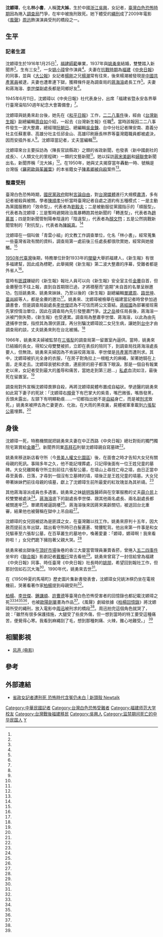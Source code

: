 {{Infobox Person
| name   =沈嫄璋
| image     = Chen Yuan Zhang.jpg
| image_size     = 250px
| caption  = 沈嫄璋
| birth_date  = {{birth date|1916|1|25}}
| birth_place = 
| death_date  ={{Death date and age|1966|8|16|1916|1|25}}
| death_place ={{ROC-TW}}[[臺北市|臺北市]][[松山區_(臺北市)|松山區]][[三張犁|三張犁]][[調查局|調查局]]
| occupation =記者
|alma_mater        = 
| office = 
| term_start = 
| term_end = 
| spouse = 姚勇來
| children=姚沐棋（女兒）<br>姚小璋<br>姚勤
}}

'''沈嫄璋'''{{BD|1916年|1月25日|1966年|8月16日}}，化名'''林小書'''，人稱'''沈大姊'''，生於中國[[浙江|浙江]][[吳興|吳興]]，女記者，[[臺灣白色恐怖時期|臺灣白色恐怖時期]]因為捲入[[法務部調查局|調查局]]鬥爭，在牢中被施刑致死。她下體受的[[繩刑|繩刑]]成了2009年電影《[[風聲_(電影)|風聲]]》[[周迅|周迅]]飾演演員受刑的橋段之一。

==生平==

===記者生涯===
沈嫄璋生於1916年1月25日<ref name="姚沐棋"/>，[[福建师范大学|福建師範]]畢業，1937年與[[姚勇來|姚勇來]]結婚，雙雙踏入新聞界<ref name="50年代新聞自由"/>。生有三女<ref name="姚沐棋"/>，一女[[姚小璋|姚小璋]]曾作演員<ref name="續伯雄"/>。夫妻在[[中國抗日戰爭|抗戰時期]]為[[福建|福建]]《[[中央日報|中央日報]]》的同事，並與《[[大公報|大公報]]》女記者[[楊剛_(記者)|楊剛]]之兄[[楊潮|楊潮]]常有往來，後來楊潮被發現是[[中國共產黨員|中國共產黨員]]被逮，夫妻也遭牽連下獄，獲釋條件是為調查局的[[蔣海溶|蔣海溶]]處長工作<ref name="戴獨行"/>。夫妻和蔣海溶、[[李世傑|李世傑]]副處長都是同鄉好友<ref name="陳銘城"/>。

1945年6月11日，沈嫄璋以《中央日報》社代表身分，出席「福建省暨永安各界舉行臺灣淪陷50週年紀念大會籌備會」<ref name="汪毅夫"/>。

沈嫄璋與姚勇來赴台後，她先在《[[和平日報|和平日報]]》工作，[[二二八事件|二二八事件]]後，經由《[[台灣新生報|台灣新生報]]》副總編輯[[周自如|周自如]]介紹，一起去《台灣新生報》任職<ref name="50年代新聞自由"/>。當時該報因二二八事件發生一波大整肅，總經理[[阮朝日|阮朝日]]、總編輯[[吳金鍊|吳金鍊]]、台中分社記者陳安南、嘉義分社主任蘇憲章、高雄分社主任邱金山、高雄印刷廠長林界等臺灣籍職員都被處決，因而安插外省人<ref name="李禎祥"/>。沈嫄璋當記者，丈夫當編輯<ref name="戴獨行"/>。

沈嫄璋來台主要採訪為〈陳長官談縣政〉之類的省政新聞，也發表〈新中國劇社的成長〉、〈人類文化的里程碑〉一類的文藝新聞<ref name="汪毅夫"/>。她以採訪[[蔣宋美齡|蔣宋美齡]]和[[婦聯會|婦聯會]]新聞出名，新聞界稱「沈大姊」<ref name="戴獨行"/>。在1950年，她與丈夫揭穿當年轟動一時、號稱是台灣版《[[羅密歐與茱麗葉|羅密歐與茱麗葉]]》的本省籍女子[[十三號水門命案|陳素卿]][[被自殺|被自殺]]案件<ref name="管仁健"/>。

===整肅受刑===
臺灣白色恐怖時期，[[國民黨政府|國民黨政府]]鉗制[[中華民國言論自由|言論自由]]，對[[台灣媒體|台灣媒體]]進行大規模[[肅清|肅清]]，多有記者被殺與被關。學者[[陳順孝|陳順孝]]分析當時臺灣記者自處之道約有五種模式：一是主動為黨國服務的「效命型」，代表者為[[劉毅夫|劉毅夫]]；二是被動服從黨國指示的「順服型」，代表者為沈嫄璋；三是暫時避開政治風暴轉跑其他新聞的「轉進型」，代表者為[[趙慕嵩|趙慕嵩]]；四是對新聞管制陽奉陰違的「陰違型」，代表者為[[顏文閂|顏文閂]]；五是公然挑戰新聞管制的「對抗型」，代表者為[[陳婉真|陳婉真]]。<ref name="陳順孝"/>

沈嫄璋在一個叫做「青雲小組」的文教工作調查單位，化名「林小書」，經常蒐集一些臺灣省政有關的資料，調查局第一處前後三任處長都很欣賞她，經常與她接觸。<ref name="戴獨行"/>

[[1950年代臺灣|1950年代臺灣]]後期，特務單位針對1933年的[[閩變|閩變]]大舉抓福建人，《新生報》有很多福建幫，因此成為標靶，此舉揭開《新生報》第二波大整肅的序幕，受難者都是外省人<ref name="李禎祥"/>。

當時有[[匪諜|匪諜]]嫌疑的《新生報》報社人員可以向《新生報》安全室主任[[金賡|金賡]]自首，但金賡壓住不往上報，直到自首期限已過，才將積壓而“逾期”未自首的名單呈辦邀功，包括姚勇來、姚勇來妹妹、乃至以後的《新生報》副總編輯[[單建周|單建周]]、[[路世坤|路世坤]]、[[童尚經|童尚經]]等人，都是金賡的邀功<ref name="續伯雄"/>。姚勇來、沈嫄璋被檢舉在福建當記者時曾參加過讀書會，但是調查局副處長[[李世傑|李世傑]]認為不可信而將公文簽結。[[蔣經國|蔣經國]]為部署接班需先掌控情治單位，因此在調查局內先引發整肅鬥爭。[[沈之岳|沈之岳]]接任局長後，蔣海溶一派被鬥倒失勢，《新生報》也受連累。調查局為整肅李世傑、蔣海溶，以此為由先逮捕李世傑，指控其為潛伏匪諜，再分別騙沈嫄璋說二女兒生病，讓她到[[台中|台中]]才由調查局約談，丈夫姚勇來則在台北被捕。<ref name="陳銘城"/>

1966年，姚勇來夫婦被監禁在[[三張犁|三張犁]]的調查局第一留置室內逼供。當時，姚勇來已結婚的長女，得知父母雙雙被抓，立即在表叔的陪同下，到調查局找蔣海溶處長要人，但無效。姚勇來夫婦因為不肯誣咬蔣海溶、李世傑是[[共產黨|共產黨]]而遭刑求。其中，沈嫄璋被扒光全身的衣服，「在房子對角拉上一根粗大的麻繩，架著她騎在上面，走來走去。沈嫄璋哀號和求救，連廚房的廚子都落下眼淚。那是一個自有報業史以來，女記者受到最大的羞辱和痛苦，當她走到第三趟...」[[私處|私處]]血流如注，最後死在留置室。<ref name="陳銘城"/>

調查局對外宣稱沈嫄璋畏罪自殺，再將沈嫄璋屍體布置成自縊狀。學過醫的姚勇來如此寫下妻子的死狀：「沈嫄璋右[[頰骨|頰骨]]下有巴掌大的紫青，嘴巴微張，嘴唇發黑，舌頭未露出，左頸下有明顯勒痕……一切都指出她不是[[自縊|自縊]]身亡，而是被[[刑求|刑求]]致死。」姚勇來被押去為亡妻更衣、化妝。在大雨的黑夜裏，屍體被軍車載到[[六張犁亂葬崗|六張犁公墓]]埋葬。<ref name="陳銘城"/>

==身後==
沈嫄璋一死，特務機關就把姚勇來夫妻在中正西路《中央日報》總社對街的獨門獨院宅第賞給[[金賡|金賡]]<ref name="續伯雄"/>。新聞界同業[[高拜石|高拜石]]則替沈嫄璋親自寫墓碑<ref name="李世傑"/>。

姚勇來移送新店看守所（今[[景美人權文化園區|景美人權文化園區]]）後，在面會之時才告知大女兒有關母親的死訊。事隔多年之久，他不能記埋葬處，只記得後面有一位王姓兒童的墓碑。大女兒離開看守所立刻前往六張犁公墓，在墳山上尋找亡母之墳，由日正當中尋至黃昏、日落，才尋到一個沒有立墓碑的墳，墳後正是王姓兒童的墳墓。大女兒帶著妹妹們前往母親的墳墓，獻上了沈嫄璋生前所最愛的紅玫瑰並為其祈禱。<ref name="姚沐棋"/>

其他蔣海溶派成員也多遇害。姚勇來之妹[[姚明珠|姚明珠]]醫師與在空軍服務的丈夫[[薛介民|薛介民]]上校雙雙被處決<ref name="陳銘城"/>。[[蔣海溶|蔣海溶]]底下的副處長李世傑、跟其他兩名處長、兩名副處長都被關進牢<ref name="續伯雄"/>。單建周被逼跳樓<ref name="陳順孝"/>。蔣海溶後來因蔣宋美齡關切，被送回台北重審，結果他也被聲稱在獄中上吊自殺<ref name="陳銘城"/>。

沈嫄璋的女兒因被認為是匪諜之女，在臺灣難以找工作。姚勇來原判十五年，因大赦而提前五年出獄，踏出看守所時已白髮蒼蒼、彎腰駝背。他出來第一件事是和女兒驅車至六張犁公墓，在百草叢生的墓地中，喚著愛妻：「嫄璋，嫄璋啊！我來看妳啦！」女兒們跪下擁抱著父親大哭。<ref name="姚沐棋"/>

姚勇來被出獄後在[[頂好市場|頂好市場]]後巷的香江大廈當管理員兼賣香菸，曾捲入[[五二四事件|五二四事件]]坐牢的《[[聯合報|聯合報]]》影劇記者[[戴獨行|戴獨行]]常去看他<ref name="戴獨行"/>。姚勇來曾寫了一封信給曾為福建《中央日報》同事、時任臺灣《中央日報》社長時的[[姚朋|姚朋]]，希望回到報社工作，但那封信如石沉大海<ref name="續伯雄"/>。1990年代，姚勇來去世<ref name="陳銘城"/>。

在《1950仲夏的馬場町》歷史圖片集新書發表會，沈嫄璋女兒姚沐棋仍坐在電視機前，哭著看著作家[[柏楊|柏楊]]提到母親受刑<ref name="姚沐棋"/>。

[[柏楊|柏楊]]、[[李世傑|李世傑]]、[[鍾謙順|鍾謙順]]、[[許曹德|許曹德]]等臺灣白色恐怖受害者的回憶錄也都記載沈嫄璋之死<ref name="柏楊"/><ref name="李世傑"/><ref name="鍾謙順"/><ref name="許曹德"/>，也被[[歐陽劍華|歐陽劍華]]畫為作品<ref name="風傳媒"/>。《風聲》劇組依據《[[柏楊回憶錄|柏楊回憶錄]]》將沈嫄璋所受的繩刑，放入電影中[[周迅|周迅]]被刑求的橋段<ref name="肖揚"/>。周迅拍完這個角色就哭了，說：「雖然有很多保護措施，大腿受了些皮外傷，但一想到當時的特工要受這種痛苦，便覺得心寒。我看到麻繩刮了毛，想到那種刺痛、火辣，錐心地難受。」
<ref name="王晓晶"/>

==相關影視==
*[[风声_(电影)|风声 (电影)]]

==參考==
{{reflist|2|refs=
<ref name="50年代新聞自由">{{cite book |author=|chapter=〈白色恐怖情境下的新聞工作者圖像〉|title=《50年代新聞自由與人權保障調查研究案 新聞工作者涉及白色恐怖案件之調查研究》|date=2015-04-10|publisher=[[國家人權博物館|國家人權博物館]]籌備處|location=台灣|language=zh-tw|isbn=}}</ref>
<ref name="李禎祥">{{cite journal |author=李禎祥|title=〈稿費資助政治犯 童常主編被槍決〉|journal=《[[新台灣新聞週刊|新台灣新聞週刊]]》|issue=第614期|date=2007-12-26|publisher=[[本土文化事業有限公司|本土文化事業有限公司]]|location=台灣|language=zh-tw}}</ref>
<ref name="續伯雄">{{Cite news|url=http://www.atlantachinesenews.com/News/2013/01/01-25/B_ATL_P06.pdf|title=台灣光復後的第一大報一一新生報（下）|language=zh|publisher=《Atlanta Chinese News》|author=續伯雄|date=2013-01-25|accessdate=2015-09-05|archive-date=2016-03-04|archive-url=https://web.archive.org/web/20160304115913/http://www.atlantachinesenews.com/News/2013/01/01-25/B_ATL_P06.pdf|dead-url=no}}</ref>
<ref name="肖揚">{{Cite news|url=http://book.ce.cn/whfk/200910/15/t20091015_20200922.shtml|title=《風聲》導演解答"酷刑" 繩刑源自柏楊回憶錄|language=zh-cn|publisher=《[[北京青年報|北京青年報]]》|author=肖揚|date=2009-10-15|accessdate=2015-09-05|archive-url=https://web.archive.org/web/20170305063054/http://book.ce.cn/whfk/200910/15/t20091015_20200922.shtml|archive-date=2017-03-05|dead-url=yes}}</ref>
<ref name="王晓晶">{{Cite news|url=http://cul.sohu.com/20091022/n267642045.shtml|title=《《风声》导演称酷刑拍得不伦不类 三场戏难接受|language=zh-cn|publisher=《[[青年周末|青年周末]]》|author=王晓晶|date=2009-10-22|accessdate=2015-09-05|archive-date=2020-11-19|archive-url=https://web.archive.org/web/20201119031221/https://cul.sohu.com/20091022/n267642045.shtml|dead-url=no}}</ref>
<ref name="陳銘城">{{Cite news|url=http://newtalk.tw/news/view/2011-09-07/17613?pcview=1|title=省政女記者遭刑死 恐怖時代含冤仍未白|language=zh-tw|publisher=[[新頭殼|新頭殼]]|author=陳銘城|date=2011-09-07|accessdate=2015-09-05|archive-date=2016-03-05|archive-url=https://web.archive.org/web/20160305024029/http://newtalk.tw/news/view/2011-09-07/17613?pcview=1|dead-url=no}}</ref>
<ref name="陳順孝">{{cite book |author=陳順孝|chapter=〈威權統治下的報導策略〉|title=《新聞控制與反控制：「記實避禍」的報導策略》|date=2003|publisher=[[五南圖書出版公司|五南圖書出版公司]]|location=台灣|language=zh-tw|isbn=9789571131962}}</ref>
<ref name="李世傑">{{cite book |author=李世傑|title=《軍法看守所九年》|date=1990-08-18|publisher=[[天天文化出版社|天天文化出版社]]|location=台灣|language=zh-tw|isbn=9789575100193}}</ref>
<ref name="鍾謙順">{{cite book |author=鍾謙順|title=《煉獄餘生錄 : 台獨大前輩坐獄二十七年回憶錄》|date=1999-08-15|publisher=[[前衛出版社|前衛出版社]]|location=台灣|language=zh-tw|isbn=9578012160}}</ref>
<ref name="管仁健">{{cite book |author=管仁健|chapter=〈台灣烏龍版的「少女殉情記」〉|title=《你不知道的台灣．影視秘辛》|date=2013-05-01|publisher=[[文經社|文經社]]|location=台灣|language=zh-tw|isbn=9789576636929}}</ref>
<ref name="柏楊">{{cite book |author=柏楊|chapter=〈山崩地裂〉|title=《柏楊回憶錄》|date=1996-04-20|publisher=[[遠流出版社|遠流出版社]]|location=台灣|language=zh-tw|isbn=9573227924}}</ref>
<ref name="許曹德">{{cite book |author=許曹德|title=《許曹德回憶錄》|date=1995-07-01|publisher=前衛出版社|location=台灣|language=zh-tw|isbn=9578994451}}</ref>
<ref name="姚沐棋">{{cite book |author=姚沐棋|chapter=〈白色的歲月變色的我〉|title=《秋蟬的悲鳴：白色恐怖受難文集第一輯》|date=2012-12-01|publisher=國家人權博物館籌備處|location=台灣|language=zh-tw|isbn=9789860348613}}</ref>
<ref name="戴獨行">{{cite book |author=戴獨行|title=《白色角落》|chapter=〈六、七零年代政治殺戒大觀〉|date=1998|publisher=[[人間出版社|人間出版社]]|location=台灣|language=zh-tw|isbn=9578660537}}</ref>
<ref name="汪毅夫">{{cite journal |author=[[汪毅夫|汪毅夫]]|title=〈1945－1948：福建文人与台湾文学〉|journal=《福建论坛·人文社会科学版》|issue=2001第6期|date=2001-06|publisher=[[福建社會科學院|福建社會科學院]]|location=中國|language=zh-cn}}</ref>
<ref name="風傳媒">{{Cite news |url=http://www.storm.mg/article/57932 |title=「把你脫光光澆糖水讓螞蟻咬」、「打到胎兒墜地」 白色恐怖刑求的寫實畫作曝光 |language=zh-tw |publisher=[[風傳媒|風傳媒]] |author=葉瑜娟 |date=2015-07-26 |accessdate=2015-09-05 |archive-date=2015-08-28 |archive-url=https://web.archive.org/web/20150828053139/http://www.storm.mg/article/57932 |dead-url=no }}</ref>
}}

==外部連結==
{{portal box|人物|台灣|人權}}
*[http://newtalk.tw/news/view/2011-09-07/17613?pcview=1 省政女記者遭刑死 恐怖時代含冤仍未白 | 新頭殼 Newtalk] {{Wayback|url=http://newtalk.tw/news/view/2011-09-07/17613?pcview=1 |date=20160305024029 }}

{{DEFAULTSORT:S}}
[[Category:中華民國記者|Category:中華民國記者]]
[[Category:台灣白色恐怖受難者|Category:台灣白色恐怖受難者]]
[[Category:福建师范大学校友|Category:福建师范大学校友]]
[[Category:台灣戰後福建移民|Category:台灣戰後福建移民]]
[[Category:吳興人|Category:吳興人]]
[[Category:监禁期间死亡的中华民国人|Category:监禁期间死亡的中华民国人]]
[[Category:沈姓|Y]]